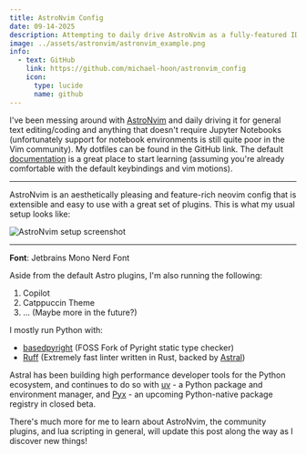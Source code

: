 ```yaml
---
title: AstroNvim Config
date: 09-14-2025
description: Attempting to daily drive AstroNvim as a fully-featured IDE.
image: ../assets/astronvim/astronvim_example.png
info:
  - text: GitHub
    link: https://github.com/michael-hoon/astronvim_config
    icon:
      type: lucide
      name: github
---
```



I've been messing around with [AstroNvim](https://astronvim.com/) and daily driving it for general text editing/coding and anything that doesn't require Jupyter Notebooks (unfortunately support for notebook environments is still quite poor in the Vim community). My dotfiles can be found in the GitHub link. The default [documentation](https://docs.astronvim.com/) is a great place to start learning (assuming you're already comfortable with the default keybindings and vim motions).

---

AstroNvim is an aesthetically pleasing and feature-rich neovim config that is extensible and easy to use with a great set of plugins. This is what my usual setup looks like:

<div class="image-center">
  <Image src={AstronvimImage} alt="AstroNvim setup screenshot" loading="lazy" decoding="async" sizes="(max-width: 1200px) 100vw, 1200px" />
</div>

---

**Font**: Jetbrains Mono Nerd Font

Aside from the default Astro plugins, I'm also running the following:

1. Copilot
2. Catppuccin Theme
3. ... (Maybe more in the future?)

I mostly run Python with:

- [basedpyright](https://github.com/DetachHead/basedpyright) (FOSS Fork of Pyright static type checker)
- [Ruff](https://docs.astral.sh/ruff/) (Extremely fast linter written in Rust, backed by [Astral](https://astral.sh/))

Astral has been building high performance developer tools for the Python ecosystem, and continues to do so with [uv](https://github.com/astral-sh/uv) - a Python package and environment manager, and [Pyx](https://astral.sh/pyx) - an upcoming Python-native package registry in closed beta.

There's much more for me to learn about AstroNvim, the community plugins, and lua scripting in general, will update this post along the way as I discover new things!
